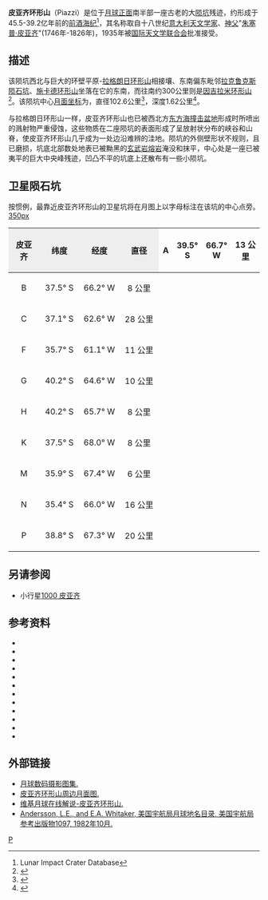 {{lunar crater data
 |image=Piazzi LAC-109.jpg|240px
 | caption=LAC-109 区域图
 |latitude    = 36.16
 |N_or_S      = S
 |longitude   = 68.01
 |E_or_W      = W
 |diameter    = 102.6公里
 |depth       = 1.62公里
 |colong      = 70
 |eponym      = [[朱塞普·皮亚齐|朱塞普·皮亚齐]]
}}
'''皮亚齐环形山'''（Piazzi）是位于[[月球正面|月球正面]]南半部一座古老的大[[撞击坑|陨坑]]残迹，约形成于45.5-39.2亿年前的[[前酒海纪|前酒海纪]]<ref name=LICD>Lunar Impact Crater Database</ref>，其名称取自十八世纪[[意大利|意大利]][[天文学家|天文学家]]、[[神父|神父]]"[[朱塞普·皮亚齐|朱塞普·皮亚齐]]"(1746年-1826年)，1935年被[[国际天文学联合会|国际天文学联合会]]批准接受。

==描述==  
该陨坑西北与巨大的环壁平原-[[拉格朗日环形山|拉格朗日环形山]]相接壤、东南偏东毗邻[[拉克鲁克斯陨石坑|拉克鲁克斯陨石坑]]、[[施卡德环形山|施卡德环形山]]坐落在它的东南，而往南约300公里则是[[因吉拉米环形山|因吉拉米环形山]]<ref>{{Cite web |url=http://planetarynames.wr.usgs.gov/images/Lunar/lac_109_lo.pdf |title=Crater Piazzi on LAC-109 map. |accessdate=2016-10-22 |archive-date=2013-02-20 |archive-url=https://web.archive.org/web/20130220194110/http://planetarynames.wr.usgs.gov/images/Lunar/lac_109_lo.pdf |dead-url=no }}</ref>。该陨坑中心[[月面坐标|月面坐标]]为{{Coord|36.16|S|68.01|W|globe:Moon|nogoogle=1|noosm=1}}，直径102.6公里<ref name="IAU">{{Cite web |url=http://planetarynames.wr.usgs.gov/Feature/4717 |title=Directory of the International Astronomical Union |accessdate=2016-10-22 |archive-date=2017-05-24 |archive-url=https://web.archive.org/web/20170524134800/https://planetarynames.wr.usgs.gov/Feature/4717 |dead-url=no }}</ref>，深度1.62公里<ref>{{Cite web |url=http://fisherka.csolutionshosting.net/astronote/plan/craterdepth/html/CraterDepthFeatureNameWestfall.html |title=John E. Westfall's Atlas of the Lunar Terminator, Cambridge Univ. Press (2000) |accessdate=2016-10-22 |archive-date=2014-12-18 |archive-url=https://archive.today/20141218234310/http://fisherka.csolutionshosting.net/astronote/plan/craterdepth/html/CraterDepthFeatureNameWestfall.html |dead-url=yes }}</ref>。

与拉格朗日环形山一样，皮亚齐环形山也已被西北方[[东方海|东方海撞击盆地]]形成时所喷出的溅射物严重侵蚀，这些物质在二座陨坑的表面形成了呈放射状分布的峡谷和山脊，使皮亚齐环形山几乎成为一处边沿难辨的洼地。陨坑的外侧壁形状不规则，且已磨损，坑底北部数处地表已被黝黑的[[玄武岩|玄武岩]][[熔岩|熔岩]]淹没和抹平，中心处是一座已被夷平的巨大中央峰残迹，凹凸不平的坑底上还散布有一些小陨坑。

==卫星陨石坑==
按惯例，最靠近皮亚齐环形山的卫星坑将在月图上以字母标注在该坑的中心点旁。
[[image:Piazzi_sattelite_craters_map.jpg|350px]]

{| class="wikitable"
!width="25%" style="background:#eeeeee;" |皮亚齐
!width="25%" style="background:#eeeeee;" |纬度
!width="25%" style="background:#eeeeee;" |经度
!width="25%" style="background:#eeeeee;" |直径
|align="center"|A
|align="center"|39.5° S
|align="center"|66.7° W
|align="center"|13 公里
|-
|align="center"|B
|align="center"|37.5° S
|align="center"|66.2° W
|align="center"|8 公里
|-
|align="center"|C
|align="center"|37.1° S
|align="center"|62.6° W
|align="center"|28 公里
|-
|align="center"|F
|align="center"|35.7° S
|align="center"|61.1° W
|align="center"|11 公里
|-
|align="center"|G
|align="center"|40.2° S
|align="center"|64.6° W
|align="center"|10 公里
|-
|align="center"|H
|align="center"|40.2° S
|align="center"|65.7° W
|align="center"|8 公里
|-
|align="center"|K
|align="center"|37.5° S
|align="center"|68.0° W
|align="center"|8 公里
|-
|align="center"|M
|align="center"|35.9° S
|align="center"|67.4° W
|align="center"|6 公里
|-
|align="center"|N
|align="center"|35.4° S
|align="center"|66.0° W
|align="center"|16 公里
|-
|align="center"|P
|align="center"|38.8° S
|align="center"|67.3° W
|align="center"|20 公里
|}{{clear}}

==另请参阅==
* 小行星[[皮亚齐星|1000 皮亚齐]]

==参考资料==
{{Reflist}}
* {{cite book
  | last1 = Andersson
  | first1 = L. E.
  | last2 = Whitaker
  | first2 = E. A.
  | authorlink2 = Ewen Whitaker
  | date = 1982
  | title = [[NASA|NASA]] Catalogue of Lunar Nomenclature
  | publisher = NASA RP-1097
  | ref = harv
  }}
* {{cite web
  | last = Blue
  | first = Jennifer
  | date = July 25, 2007
  | title = Gazetteer of Planetary Nomenclature
  | publisher = [[United_States_Geological_Survey|USGS]]
  | url = http://planetarynames.wr.usgs.gov/
  | accessdate = 2007-08-05
  | ref = harv
  | archive-date = 2014-09-24
  | archive-url = https://web.archive.org/web/20140924155446/http://planetarynames.wr.usgs.gov/Page/GANYMEDE/target
  | dead-url = no
  }}
* {{cite book
  | last1 = Bussey
  | first1 = B.
  | authorlink1 = Ben Bussey
  | last2 = Spudis
  | first2 = P.
  | authorlink2 = Paul Spudis
  | date = 2004
  | title = The Clementine Atlas of the Moon
  | publisher = Cambridge University Press
  | location = New York
  | isbn = 978-0-521-81528-4
  | ref = harv
  }}
* {{cite book
  | last1 = Cocks
  | first1 = Elijah E.
  | last2 = Cocks
  | first2 = Josiah C.
  | date = 1995
  | title = Who's Who on the Moon: A Biographical Dictionary of Lunar Nomenclature
  | url = https://archive.org/details/isbn_9780936389271
  | publisher = Tudor Publishers
  | isbn = 978-0-936389-27-1
  | ref = harv
  }}
* {{cite web
  | last = McDowell
  | first = Jonathan
  | date = July 15, 2007
  | url = http://host.planet4589.org/astro/lunar/
  | title = Lunar Nomenclature
  | publisher = Jonathan's Space Report
  | accessdate = 2007-10-24
  | ref = harv
  | archive-date = 2012-05-26
  | archive-url = https://www.webcitation.org/67wcYNfK3?url=http://host.planet4589.org/astro/lunar/
  | dead-url = no
  }}
* {{cite journal| last1 = Menzel| first1 = D. H.| last2 = Minnaert| first2 = M.| last3 = Levin| first3 = B.| last4 = Dollfus| first4 = A.| last5 = Bell| first5 = B.| title = Report on Lunar Nomenclature by the Working Group of Commission 17 of the IAU| doi = 10.1007/BF00171763| journal = Space Science Reviews| volume = 12| issue = 2| pages = 136–186| date = 1971| bibcode = 1971SSRv...12..136M| ref = harv}}
* {{cite book
  | first = Patrick
  | last = Moore
  | authorlink = Patrick Moore
  | date = 2001
  | title = On the Moon
  | url = https://archive.org/details/patrickmooreonmo00patr
  | publisher = Sterling Publishing Co.
  | isbn = 978-0-304-35469-6
  | ref = harv
  }}
* {{cite book
  | first = Fred W.
  | last = Price
  | date = 1988
  | title = The Moon Observer's Handbook
  | publisher = Cambridge University Press
  | isbn = 978-0-521-33500-3
  | ref = harv
  }}
* {{cite book
  | last = Rükl
  | first = Antonín
  | authorlink = Antonín Rükl
  | date = 1990
  | title = Atlas of the Moon
  | publisher = Kalmbach Books
  | isbn = 978-0-913135-17-4
  | ref = harv
  }}
* {{cite book
  | last = Webb
  | first = Rev. T. W.
  | authorlink = Thomas William Webb
  | date = 1962
  | title = Celestial Objects for Common Telescopes
  | url = https://archive.org/details/celestialobjects00webb
  | edition = 6th revised
  | publisher = Dover
  | isbn = 978-0-486-20917-3
  | ref = harv
  }}
* {{cite book
  | first = Ewen A.
  | last = Whitaker
  | authorlink = Ewen Whitaker
  | date = 1999
  | title = Mapping and Naming the Moon
  | publisher = Cambridge University Press
  | isbn = 978-0-521-62248-6
  | ref = harv
  }}
* {{cite book
  | first = Peter T.
  | last = Wlasuk
  | date = 2000
  | title = Observing the Moon
  | publisher = Springer
  | isbn = 978-1-85233-193-1
  | ref = harv
 }}

==外部链接==
*[http://www.lpi.usra.edu/resources/lunar_orbiter/bin/srch_nam.shtml?Piazzi%7C0 月球数码摄影图集.] {{Wayback|url=http://www.lpi.usra.edu/resources/lunar_orbiter/bin/srch_nam.shtml?Piazzi%7C0 |date=20160304075048 }}
*[http://www.lpi.usra.edu/resources/mapcatalog/usgs/I794/ 皮亚齐环形山周边月面图.] {{Wayback|url=http://www.lpi.usra.edu/resources/mapcatalog/usgs/I794/ |date=20160304072350 }}
*[http://the-moon.wikispaces.com/Piazzi 维基月球在线解说-皮亚齐环形山.] {{Wayback|url=http://the-moon.wikispaces.com/Piazzi |date=20180329204608 }}
*[http://planet4589.org/astro/lunar/RP-1097.pdf Andersson, L.E., and E.A. Whitaker, 美国宇航局月球地名目录, 美国宇航局参考出版物1097, 1982年10月.] {{Wayback|url=http://planet4589.org/astro/lunar/RP-1097.pdf |date=20141006125838 }}

[[Category:月球环形山|P]]
{{月球環形山 (O-Q)}}